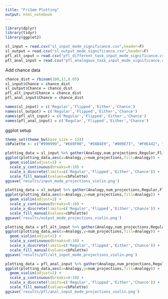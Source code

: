 ```yaml
---
title: "FriSem Plotting"
output: html_notebook
---
```



```r
library(dplyr)
library(tidyr)
library(ggplot2)
```

```r
sl_input = read.csv("sl_input_mode_significance.csv",header=F)
sl_output = read.csv("sl_output_mode_significance.csv",header=F)
pfl_alt_input = read.csv("pfl_different_task_input_mode_significance.csv",header=F)
pfl_anal_input = read.csv("pfl_analogous_task_input_mode_significance.csv",header=F)
```

Add chance data
```r
chance_dist = rbinom(100,12,0.05)
sl_input$Chance = chance_dist
sl_output$Chance = chance_dist
pfl_alt_input$Chance = chance_dist
pfl_anal_input$Chance = chance_dist
```

```r
names(sl_input) = c('Regular','Flipped','Either','Chance')
names(sl_output) = c('Regular','Flipped','Either','Chance')
names(pfl_alt_input) = c('Regular','Flipped','Either','Chance')
names(pfl_anal_input) = c('Regular','Flipped','Either','Chance')
```

ggplot setup
```r
theme_set(theme_bw(base_size = 15))
cbPalette <- c("#999999", "#E69F00", "#56B4E9", "#009E73", "#F0E442", "#0072B2", "#D55E00", "#CC79A7")

```

```r
plotting_data = sl_input %>% gather(Analogy,num_projections,Regular,Flipped,Either,Chance)
ggplot(plotting_data,aes(x=Analogy,y=num_projections,fill=Analogy)) +
  geom_violin(adjust=2) +
  scale_y_continuous(breaks=0:10) +
  scale_x_discrete(limits=c('Regular','Flipped','Either','Chance')) +
  scale_fill_manual(values=cbPalette)
ggsave('results/input_mode_projections_violin.png')
```


```r
plotting_data = sl_output %>% gather(Analogy,num_projections,Regular,Flipped,Either,Chance)
ggplot(plotting_data,aes(x=Analogy,y=num_projections,fill=Analogy)) +
  geom_violin(adjust=2) +
  scale_y_continuous(breaks=0:10) +
  scale_x_discrete(limits=c('Regular','Flipped','Either','Chance')) +
  scale_fill_manual(values=cbPalette)
ggsave('results/output_mode_projections_violin.png')
```



```r
plotting_data = pfl_alt_input %>% gather(Analogy,num_projections,Regular,Flipped,Either,Chance)
ggplot(plotting_data,aes(x=Analogy,y=num_projections,fill=Analogy)) +
  geom_violin(adjust=2) +
  scale_y_continuous(breaks=0:10) +
  scale_x_discrete(limits=c('Regular','Flipped','Either','Chance')) +
  scale_fill_manual(values=cbPalette)
ggsave('results/pfl/alt_input_mode_projections_violin.png')
```


```r
plotting_data = pfl_anal_input %>% gather(Analogy,num_projections,Regular,Flipped,Either,Chance)
ggplot(plotting_data,aes(x=Analogy,y=num_projections,fill=Analogy)) +
  geom_violin(adjust=2) +
  scale_y_continuous(breaks=0:10) +
  scale_x_discrete(limits=c('Regular','Flipped','Either','Chance')) +
  scale_fill_manual(values=cbPalette)
ggsave('results/pfl/anal_input_mode_projections_violin.png')
```

